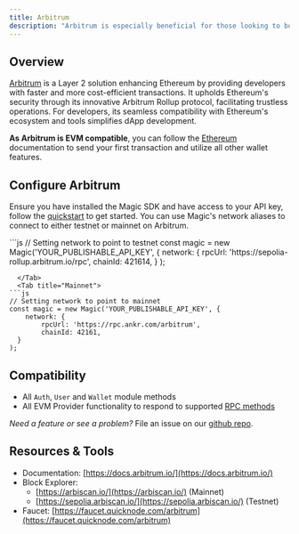 ---
title: Arbitrum
description: "Arbitrum is especially beneficial for those looking to boost performance while maintaining the decentralized principles of Ethereum."
---

## Overview

[Arbitrum](https://arbitrum.io/rollup) is a Layer 2 solution enhancing Ethereum by providing developers with faster and more cost-efficient transactions. It upholds Ethereum's security through its innovative Arbitrum Rollup protocol, facilitating trustless operations. For developers, its seamless compatibility with Ethereum's ecosystem and tools simplifies dApp development.

**As Arbitrum is EVM compatible**, you can follow the [Ethereum](/docs/embedded-wallet/blockchains/featured-chains/ethereum/javascript) documentation to send your first transaction and utilize all other wallet features.

## Configure Arbitrum

Ensure you have installed the Magic SDK and have access to your API key, follow the [quickstart](/docs/embedded-wallet/quickstart/overview) to get started. You can use Magic's network aliases to connect to either testnet or mainnet on Arbitrum.

<Tabs>
  <Tab title="Testnet">
 ```js
 // Setting network to point to testnet
const magic = new Magic('YOUR_PUBLISHABLE_API_KEY', {
    network: {
        rpcUrl: 'https://sepolia-rollup.arbitrum.io/rpc',
        chainId: 421614,
  }
);

````
  </Tab>
  <Tab title="Mainnet">
```js
// Setting network to point to mainnet
const magic = new Magic('YOUR_PUBLISHABLE_API_KEY', {
    network: {
        rpcUrl: 'https://rpc.ankr.com/arbitrum',
        chainId: 42161,
  }
);
````

  </Tab>
</Tabs>

## Compatibility

- All `Auth`, `User` and `Wallet` module methods
- All EVM Provider functionality to respond to supported [RPC methods](/docs/embedded-wallet/api/client-side-sdks/web#evm-rpc-methods)

_Need a feature or see a problem?_ File an issue on our [github repo](https://github.com/magiclabs/magic-js).

## Resources & Tools

- Documentation: [https://docs.arbitrum.io/](https://docs.arbitrum.io/)
- Block Explorer:
  - [https://arbiscan.io/](https://arbiscan.io/) (Mainnet)
  - [https://sepolia.arbiscan.io/](https://sepolia.arbiscan.io/) (Testnet)
- Faucet: [https://faucet.quicknode.com/arbitrum](https://faucet.quicknode.com/arbitrum)
